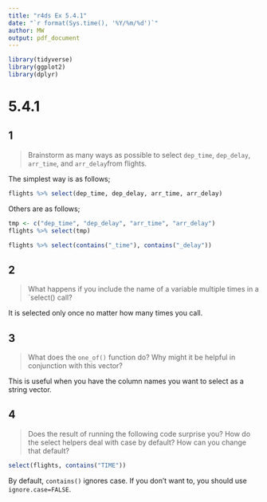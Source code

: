 ```yaml
---
title: "r4ds Ex 5.4.1"
date: "`r format(Sys.time(), '%Y/%m/%d')`"
author: MW
output: pdf_document
---
```


```r
library(tidyverse)
library(ggplot2)
library(dplyr)
```


# 5.4.1
## 1
> Brainstorm as many ways as possible to select `dep_time`, `dep_delay`, `arr_time`, and `arr_delay `from flights.

The simplest way is as follows;
```r
flights %>% select(dep_time, dep_delay, arr_time, arr_delay)
```

Others are as follows;
```r
tmp <- c("dep_time", "dep_delay", "arr_time", "arr_delay")
flights %>% select(tmp)
```
```r
flights %>% select(contains("_time"), contains("_delay"))
```

## 2
  
> What happens if you include the name of a variable multiple times in a `select() call? 

It is selected only once no matter how many times you call.

## 3
  
> What does the `one_of()` function do? Why might it be helpful in conjunction with this vector?  

This is useful when you have the column names you want to select as a string vector.

## 4
  
> Does the result of running the following code surprise you? How do the select helpers deal with case by default? How can you change that default?

```r
select(flights, contains("TIME"))
```

By default, `contains()` ignores case. If you don't want to, you should use `ignore.case=FALSE`.

